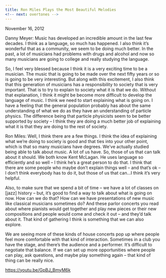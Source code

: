 ```yaml
---
title: Ron Miles Plays the Most Beautiful Melodies
<!-- next: overtones -->
---
```

November 16, 2012

Danny Meyer: Music has developed an incredible amount in the last few decades. I think as a language, so much has happened. I also think it’s wonderful that as a community, we seem to be doing much better. In the past, a lot of musicians had problems with drugs and alcohol and now so many musicians are going to college and really studying the language.

So, I feel very blessed because I think it is a very exciting time to be a musician. The music that is going to be made over the next fifty years or so is going to be very interesting. But along with this excitement, I also think that this generation of musicians has a responsibility to society that is very important. That is to try to explain to society what it is that we do. Without that explanation, I think it might be become more difficult to develop the language of music. I think we need to start explaining what is going on. I have a feeling that the general population probably has about the same understanding of what we do as they have an understanding of particle physics. The difference being that particle physicists seem to be better supported by society – I think they are doing a much better job of explaining what it is that they are doing to the rest of society.


Ron Miles: Well, I think there are a few things. I think the idea of explaining what we’re doing to society is good and that ties into your other point, which is that so many musicians have degrees. We’ve actually studied being able to talk about music. A lot of us have. So, those of us that can talk about it should. We both know Kent McLagan. He uses language so efficiently and so well – I think he’s a great person to do that. I think that there are some people who maybe don’t explain things well – and that’s ok – I don’t think everybody has to do it, but those of us that can…I think it’s very helpful.

Also, to make sure that we spend a bit of time – we have a lot of classes on [jazz] history – but, it’s good to find a way to talk about what is going on now. How can we do that? How can we have presentations of new music like classical musicians sometimes do? And these parlor concerts you read about where pianists would get together and play new pieces or their new compositions and people would come and check it out – and they’d talk about it. That kind of gathering I think is something that we can also explore.

We are seeing more of these kinds of house concerts pop up where people feel more comfortable with that kind of interaction. Sometimes in a club you have the stage, and there’s the audience and a performer. It’s difficult to negotiate that balance. If we can set up more opportunities where people can play, ask questions, and maybe play something again – that kind of thing can be really nice.

https://youtu.be/GpBJ_BmyM6k
